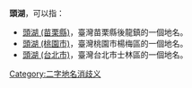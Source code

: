 '''頭湖'''，可以指：
*[[頭湖_(苗栗縣)|頭湖 (苗栗縣)]]，臺灣苗栗縣後龍鎮的一個地名。
*[[頭湖_(桃園市)|頭湖 (桃園市)]]，臺灣桃園市楊梅區的一個地名。
*[[頭湖_(台北市)|頭湖 (台北市)]]，臺灣台北市士林區的一個地名。
{{disambig}}
[[Category:二字地名消歧义|Category:二字地名消歧义]]
